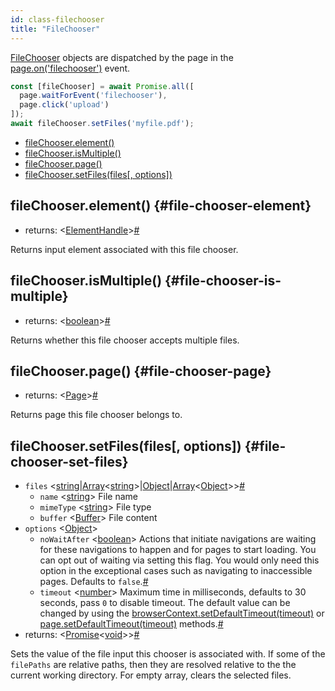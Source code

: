 ```yaml
---
id: class-filechooser
title: "FileChooser"
---
```


[FileChooser] objects are dispatched by the page in the [page.on('filechooser')](./api/class-page.mdx#page-event-file-chooser) event.

```js
const [fileChooser] = await Promise.all([
  page.waitForEvent('filechooser'),
  page.click('upload')
]);
await fileChooser.setFiles('myfile.pdf');
```


- [fileChooser.element()](./api/class-filechooser.mdx#file-chooser-element)
- [fileChooser.isMultiple()](./api/class-filechooser.mdx#file-chooser-is-multiple)
- [fileChooser.page()](./api/class-filechooser.mdx#file-chooser-page)
- [fileChooser.setFiles(files[, options])](./api/class-filechooser.mdx#file-chooser-set-files)

## fileChooser.element() {#file-chooser-element}
- returns:<a aria-hidden="true" tabindex="-1" class="list-anchor-link" id="file-chooser-element-return"/> &#60;[ElementHandle]&#62;<a href="#file-chooser-element-return" class="list-anchor">#</a>

Returns input element associated with this file chooser.

## fileChooser.isMultiple() {#file-chooser-is-multiple}
- returns:<a aria-hidden="true" tabindex="-1" class="list-anchor-link" id="file-chooser-is-multiple-return"/> &#60;[boolean]&#62;<a href="#file-chooser-is-multiple-return" class="list-anchor">#</a>

Returns whether this file chooser accepts multiple files.

## fileChooser.page() {#file-chooser-page}
- returns:<a aria-hidden="true" tabindex="-1" class="list-anchor-link" id="file-chooser-page-return"/> &#60;[Page]&#62;<a href="#file-chooser-page-return" class="list-anchor">#</a>

Returns page this file chooser belongs to.

## fileChooser.setFiles(files[, options]) {#file-chooser-set-files}
- `files`<a aria-hidden="true" tabindex="-1" class="list-anchor-link" id="file-chooser-set-files-option-files"/> &#60;[string]|[Array]<[string]>|[Object]|[Array]<[Object]>&#62;<a href="#file-chooser-set-files-option-files" class="list-anchor">#</a>
  - `name` &#60;[string]&#62; File name
  - `mimeType` &#60;[string]&#62; File type
  - `buffer` &#60;[Buffer]&#62; File content
- `options` &#60;[Object]&#62;
  - `noWaitAfter`<a aria-hidden="true" tabindex="-1" class="list-anchor-link" id="file-chooser-set-files-option-no-wait-after"/> &#60;[boolean]&#62; Actions that initiate navigations are waiting for these navigations to happen and for pages to start loading. You can opt out of waiting via setting this flag. You would only need this option in the exceptional cases such as navigating to inaccessible pages. Defaults to `false`.<a href="#file-chooser-set-files-option-no-wait-after" class="list-anchor">#</a>
  - `timeout`<a aria-hidden="true" tabindex="-1" class="list-anchor-link" id="file-chooser-set-files-option-timeout"/> &#60;[number]&#62; Maximum time in milliseconds, defaults to 30 seconds, pass `0` to disable timeout. The default value can be changed by using the [browserContext.setDefaultTimeout(timeout)](./api/class-browsercontext.mdx#browser-context-set-default-timeout) or [page.setDefaultTimeout(timeout)](./api/class-page.mdx#page-set-default-timeout) methods.<a href="#file-chooser-set-files-option-timeout" class="list-anchor">#</a>
- returns:<a aria-hidden="true" tabindex="-1" class="list-anchor-link" id="file-chooser-set-files-return"/> &#60;[Promise]<[void]>&#62;<a href="#file-chooser-set-files-return" class="list-anchor">#</a>

Sets the value of the file input this chooser is associated with. If some of the `filePaths` are relative paths, then they are resolved relative to the the current working directory. For empty array, clears the selected files.

[Accessibility]: ./api/class-accessibility.mdx "Accessibility"
[Android]: ./api/class-android.mdx "Android"
[AndroidDevice]: ./api/class-androiddevice.mdx "AndroidDevice"
[AndroidInput]: ./api/class-androidinput.mdx "AndroidInput"
[AndroidSocket]: ./api/class-androidsocket.mdx "AndroidSocket"
[AndroidWebView]: ./api/class-androidwebview.mdx "AndroidWebView"
[Browser]: ./api/class-browser.mdx "Browser"
[BrowserContext]: ./api/class-browsercontext.mdx "BrowserContext"
[BrowserServer]: ./api/class-browserserver.mdx "BrowserServer"
[BrowserType]: ./api/class-browsertype.mdx "BrowserType"
[CDPSession]: ./api/class-cdpsession.mdx "CDPSession"
[ConsoleMessage]: ./api/class-consolemessage.mdx "ConsoleMessage"
[Coverage]: ./api/class-coverage.mdx "Coverage"
[Dialog]: ./api/class-dialog.mdx "Dialog"
[Download]: ./api/class-download.mdx "Download"
[Electron]: ./api/class-electron.mdx "Electron"
[ElectronApplication]: ./api/class-electronapplication.mdx "ElectronApplication"
[ElementHandle]: ./api/class-elementhandle.mdx "ElementHandle"
[FileChooser]: ./api/class-filechooser.mdx "FileChooser"
[Frame]: ./api/class-frame.mdx "Frame"
[JSHandle]: ./api/class-jshandle.mdx "JSHandle"
[Keyboard]: ./api/class-keyboard.mdx "Keyboard"
[Logger]: ./api/class-logger.mdx "Logger"
[Mouse]: ./api/class-mouse.mdx "Mouse"
[Page]: ./api/class-page.mdx "Page"
[Playwright]: ./api/class-playwright.mdx "Playwright"
[Request]: ./api/class-request.mdx "Request"
[Response]: ./api/class-response.mdx "Response"
[Route]: ./api/class-route.mdx "Route"
[Selectors]: ./api/class-selectors.mdx "Selectors"
[TimeoutError]: ./api/class-timeouterror.mdx "TimeoutError"
[Touchscreen]: ./api/class-touchscreen.mdx "Touchscreen"
[Tracing]: ./api/class-tracing.mdx "Tracing"
[Video]: ./api/class-video.mdx "Video"
[WebSocket]: ./api/class-websocket.mdx "WebSocket"
[Worker]: ./api/class-worker.mdx "Worker"
[Test]: ./api/class-test.mdx "Test"
[TestConfig]: ./api/class-testconfig.mdx "TestConfig"
[TestInfo]: ./api/class-testinfo.mdx "TestInfo"
[TestProject]: ./api/class-testproject.mdx "TestProject"
[WorkerInfo]: ./api/class-workerinfo.mdx "WorkerInfo"
[Element]: https://developer.mozilla.org/en-US/docs/Web/API/element "Element"
[EvaluationArgument]: ./core-concepts.mdx#evaluation-argument "EvaluationArgument"
[Promise]: https://developer.mozilla.org/en-US/docs/Web/JavaScript/Reference/Global_Objects/Promise "Promise"
[iterator]: https://developer.mozilla.org/en-US/docs/Web/JavaScript/Reference/Iteration_protocols "Iterator"
[origin]: https://developer.mozilla.org/en-US/docs/Glossary/Origin "Origin"
[selector]: https://developer.mozilla.org/en-US/docs/Web/CSS/CSS_Selectors "selector"
[Serializable]: https://developer.mozilla.org/en-US/docs/Web/JavaScript/Reference/Global_Objects/JSON/stringify#Description "Serializable"
[UIEvent.detail]: https://developer.mozilla.org/en-US/docs/Web/API/UIEvent/detail "UIEvent.detail"
[UnixTime]: https://en.wikipedia.org/wiki/Unix_time "Unix Time"
[xpath]: https://developer.mozilla.org/en-US/docs/Web/XPath "xpath"

[Array]: https://developer.mozilla.org/en-US/docs/Web/JavaScript/Reference/Global_Objects/Array "Array"
[boolean]: https://developer.mozilla.org/en-US/docs/Web/JavaScript/Data_structures#Boolean_type "Boolean"
[Buffer]: https://nodejs.org/api/buffer.html#buffer_class_buffer "Buffer"
[ChildProcess]: https://nodejs.org/api/child_process.html "ChildProcess"
[Error]: https://nodejs.org/api/errors.html#errors_class_error "Error"
[EventEmitter]: https://nodejs.org/api/events.html#events_class_eventemitter "EventEmitter"
[function]: https://developer.mozilla.org/en-US/docs/Web/JavaScript/Reference/Global_Objects/Function "Function"
[Map]: https://developer.mozilla.org/en-US/docs/Web/JavaScript/Reference/Global_Objects/Map "Map"
[null]: https://developer.mozilla.org/en-US/docs/Web/JavaScript/Reference/Global_Objects/null "null"
[number]: https://developer.mozilla.org/en-US/docs/Web/JavaScript/Data_structures#Number_type "Number"
[Object]: https://developer.mozilla.org/en-US/docs/Web/JavaScript/Reference/Global_Objects/Object "Object"
[Promise]: https://developer.mozilla.org/en-US/docs/Web/JavaScript/Reference/Global_Objects/Promise "Promise"
[Readable]: https://nodejs.org/api/stream.html#stream_class_stream_readable "Readable"
[RegExp]: https://developer.mozilla.org/en-US/docs/Web/JavaScript/Reference/Global_Objects/RegExp "RegExp"
[string]: https://developer.mozilla.org/en-US/docs/Web/JavaScript/Data_structures#String_type "string"
[void]: https://developer.mozilla.org/en-US/docs/Web/JavaScript/Reference/Global_Objects/undefined "void"
[URL]: https://nodejs.org/api/url.html "URL"

[all available image tags]: https://mcr.microsoft.com/v2/playwright/tags/list "all available image tags"
[Docker Hub]: https://hub.docker.com/_/microsoft-playwright "Docker Hub"
[Dockerfile.focal]: https://github.com/microsoft/playwright/blob/master/utils/docker/Dockerfile.focal "Dockerfile.focal"